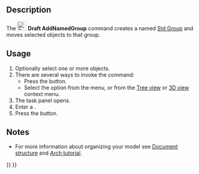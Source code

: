 <languages/>

{{Docnav
|[[Draft_LayerManager|LayerManager]]
|[[Draft_AddToGroup|AddToGroup]]
|[[Draft_Workbench|Draft]]
|IconL=Draft_LayerManager.svg
|IconR=Draft_AddToGroup.svg
|IconC=Workbench_Draft.svg
}}

{{GuiCommand
|Name=Draft AddNamedGroup
|MenuLocation=Utilities → Add a new named group
|Workbenches=[[Draft_Workbench|Draft]]
|Shortcut=
|Version=0.20
|SeeAlso=[[Std_Group|Std Group]], [[Draft_AddToGroup|Draft AddToGroup]], [[Draft_AutoGroup|Draft AutoGroup]]
}}

== Description ==

The [[Image:Draft_AddNamedGroup.svg|24px]] '''Draft AddNamedGroup''' command creates a named [[Std_Group|Std Group]] and moves selected objects to that group.

== Usage ==

# Optionally select one or more objects.
# There are several ways to invoke the command:
#* Press the {{Button|[[Image:Draft_AddNamedGroup.svg|16px]] [[Draft_AddNamedGroup|Add a new named group]]}} button.
#* Select the {{MenuCommand|Utilities → [[Image:Draft_AddNamedGroup.svg|16px]] Add a new named group}} option from the menu, or from the [[Tree_view|Tree view]] or [[3D_view|3D view]] context menu.
# The {{MenuCommand|Add group}} task panel opens.
# Enter a {{MenuCommand|Group name}}.
# Press the {{Button|OK}} button.

== Notes ==

* For more information about organizing your model see [[Document_structure|Document structure]] and [[Arch_tutorial#Organizing_your_model|Arch tutorial]].


{{Docnav
|[[Draft_LayerManager|LayerManager]]
|[[Draft_AddToGroup|AddToGroup]]
|[[Draft_Workbench|Draft]]
|IconL=Draft_LayerManager.svg
|IconR=Draft_AddToGroup.svg
|IconC=Workbench_Draft.svg
}}

{{Draft Tools navi{{#translation:}}}}
{{Userdocnavi{{#translation:}}}}